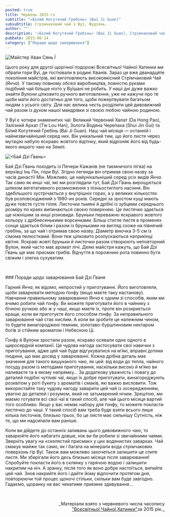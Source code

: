 ```yaml
---
posted: true
title: Червень 2015-го
subtitle: "«Білий Когутячий Гребінь» (Bai Ji Guan)"
subsubtitle: Стрімчаковий чай з Вуї, Фудзянь.
author: ""
description: '«Білий Когутячий Гребінь» (Bai Ji Guan), Стрімчаковий чай з Вуї, Фудзянь, весна 2014 року.'
pubDate: 2015-06-14
category: ["Поради щодо заварювання"]
---
```



<Image src={Image1}  class="float-left" alt="Майстер Хван Сянь Ї" />

Цього року для другої щорічної подорожі Всесвітньої Чайної Хатинки ми обрали гори Вуї, де гостювали в родині Хванів. Зараз це вже дванадцяте покоління майстрів, які виготовляють високоякісний Стрімчаковий Чай (_Янча_). У такому повному обсязі виробництва, повністю руками подібний чай більше ніхто у Вуїшані не робить. У наші дні дуже важко знайти Вулони цілковито ручного виготовлення, уже не кажучи про те щоби мати його достатньо для того, щоби пожертвувати багатьом людям з усього світу. Для нас велика честь розділити цей дивовижний чай разом із духом нашої мандрівки зі своєю любою чайною родиною.

У Вуї є чотири знаменитих чаї: Великий Червоний Халат (Da Hong Pao), Залізний Архат (Tie Lou Han), Золота Водяна Черепаха (Shui Jin Gui) та Білий Когутячий Гребінь (Bai Ji Guan). Наш чай місяця — останній і найнезвичайніший серед них. Він унікальний тим, що його листя через мутацію набуло яскраво жовтого відтінку, який відрізняє його від будь-якого иншого чаю на Землі.

<Image src={Image2}  class="float-right" alt="<Бай Дзі Ґвань>" />

Бай Дзі Ґвань походить із Печери Кажанів (не таємничого лігва) на верхівці Інь Пін, гори Вуї. Згідно легенди він отримав свою назву за часів династії Мін. Можливо, це найунікальніший серед усіх видів _Янча_. Так само як инші чаї, які ми розглядали тут, Бай Дзі Ґвань вирощується шляхом вегетативного розмноження з пізньостиглого насіння. Він здебільшого зустрічається у внутрішніх горах, а у великих кількостях був розповсюджений з 1980-их років. Середні за зростом кущі мають дуже товсте густе гілля. Листочки тьмяні й дрібні із зубцями середнього розміру по краях випинаються своєю поверхнею. Це листячко здається ще ніжнішим за инші різновиди. Бруньки переважно яскравого жовтого кольору з дрібнесенькими ворсинками. Більш стигле листя в променях сонця здається білим і разом із бруньками на вигляд схоже на півнячий гребінь, за що чай і отримав свою назву. Діаметр віночка 3-5 см із сімома пелюстками. Вони теж цілковито розпускаються наприкінці квітня. Яскраві жовті бруньки й листочки разом створюють неповторний Вулон, який часто має аромат лічі. Деякі майстри кажуть, що Бай Дзі Ґвань ще має присмак грибів. Відчуття в порожнині рота повинно бути свіжим і злегка сухуватим.

<p>&nbsp;</p>
### Поради щодо заварювання Бай Дзі Ґваня

Гарний _Янча_, як відомо, непростий у приготуванні. Його виготовляли, щоби заварювати методою ґонфу (якщо маєте таку настанову). Навчання правильному заварюванню _Янча_ є одним зі способів, яким ми вчимо робити чай ґонфу. Ви можете приготувати його в чайнику з бічною ручкою або ж у чаші, якщо маєте їх, проте він розкриється краще, коли ви приготуєте його способом ґонфу. За неправильного заварювання чай стає кислим. А коли ви зробите це належним чином, то будете винагороджені темним, золотаво-бурштиновим нектаром богів зі стійким ароматом і Небесною Ці.

Ґонфу й Вулони зростали разом, яскраво осявали одне одного в щиросердній компанії. Це чудова нагода застосувати свої навички з приготування, адже цей чай буде відгукуватися на м’які, вправні дотики людини, що має досвід у заварюванні. Кожна дрібна деталь має значення для такого вишуканого чаю, як цей: від води до тепла, чайного посуду разом із методами приготування, наскільки високо й м’яко ви наливаєте та в якому напрямку… За додаткову уважність і повагу до деталей подібні чутливі чаї, якщо їх добре приготувати, винагороджують розквітом у роті букету з ароматів і смаків, які важко висловити. Тож використайте таку чудову нагоду заварити цей чай із зосередженням, увагою до деталей і розумом, який не затьмарений нічим. Зрештою, ми маємо готувати всі свої чаї в такий спосіб, але чай цього місяця вартий того особливо. Якщо у вас немає набору для ґонфу, то можете покласти листячко до чаші. У такий спосіб вам треба буде взяти всього лише кілька листочків, близько трьох, бо це листя має сильнішу Сутність, ніж те, що ми надсилали вам раніше.

Коли ви дійдете до останніх заливань цього дивовижного чаю, то заварюйте його набагато довше, ніж ви би робили зі звичайними чаями. Зверніть увагу на «скелястий присмак» у цих водянистих заварках. Чай смакує майже так само, як і багата на мінерали вода стрімчакових поверхонь гір Вуї. Також вам можливо захочеться залишити це спите листя. Ми зберігали його десь близько місяця після заварювання! Спробуйте покласти його в склянку з гарячою водою і залишити накритим на ніч. А зранку, після того як воно добре настоїться, випийте цей чай. Знов накрийте його і дайте йому відпочити протягом дня, повторюючи той процес щоночі стільки, скільки вам буде завгодно. Гадаємо, щоранку на вас чекатиме приємне здивування…

<p>&nbsp;</p>
<p align="right" style="font-size: 0.9rem;">_Матеріали взято з червневого числа часопису<br /><a title="globalteahut.org" href="http://www.globalteahut.org/" target="blank" rel="noopener">"Всесвітньої Чайної Хатинки"</a>за 2015 рік._</p>